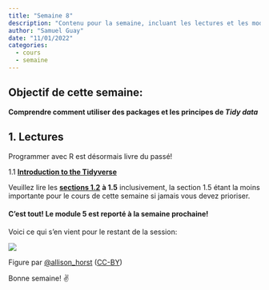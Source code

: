 ```yaml
---
title: "Semaine 8"
description: "Contenu pour la semaine, incluant les lectures et les modules"
author: "Samuel Guay"
date: "11/01/2022"
categories:
  - cours
  - semaine
---
```


## **Objectif de cette semaine**:

**Comprendre comment utiliser des packages et les principes de *Tidy data***

## 1. Lectures

::: callout-note
Programmer avec R est désormais livre du passé!
:::

1.1 [**Introduction to the
Tidyverse**](https://jhudatascience.org/tidyversecourse/intro.html#tidy-data)

Veuillez lire les [**sections
1.2**](https://jhudatascience.org/tidyversecourse/intro.html#tidy-data) **à
1.5** inclusivement, la section 1.5 étant la moins importante pour le cours de
cette semaine si jamais vous devez prioriser.

::: callout-important
#### C'est tout! Le module 5 est reporté à la semaine prochaine!
:::

Voici ce qui s'en vient pour le restant de la session:

![](/assets/img/tidyverse.png){fig-alt="A cartoon of a cracked glass cube looking frustrated with casts on its arm and leg, with bandaids on it, containing “setwd”, looks on at a metal riveted cube labeled “R Proj” holding a skateboard looking sympathetic, and a smaller cube with a helmet on labeled “here” doing a trick on a skateboard."}

Figure par [\@allison_horst](https://twitter.com/allison_horst)
([CC-BY](https://creativecommons.org/licenses/by/4.0/))

Bonne semaine! ✌️
